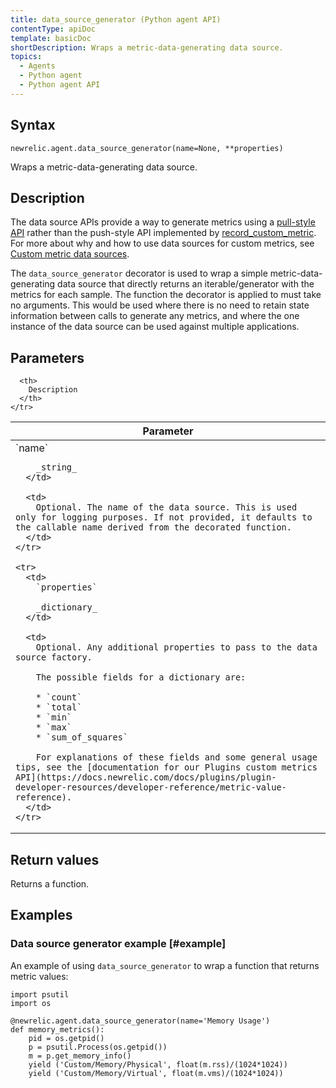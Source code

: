 ```yaml
---
title: data_source_generator (Python agent API)
contentType: apiDoc
template: basicDoc
shortDescription: Wraps a metric-data-generating data source.
topics:
  - Agents
  - Python agent
  - Python agent API
---
```


## Syntax

```
newrelic.agent.data_source_generator(name=None, **properties)
```

Wraps a metric-data-generating data source.

## Description

The data source APIs provide a way to generate metrics using a [pull-style API](/docs/agents/python-agent/supported-features/python-custom-metrics#push-versus-pull-interfaces) rather than the push-style API implemented by [record_custom_metric](/docs/agents/python-agent/python-agent-api/record_custom_metric). For more about why and how to use data sources for custom metrics, see [Custom metric data sources](/docs/agents/python-agent/supported-features/python-custom-metrics#custom-metric-data-sources).

The `data_source_generator` decorator is used to wrap a simple metric-data-generating data source that directly returns an iterable/generator with the metrics for each sample. The function the decorator is applied to must take no arguments. This would be used where there is no need to retain state information between calls to generate any metrics, and where the one instance of the data source can be used against multiple applications.

## Parameters

<Table>
  <thead>
    <tr>
      <th width="25%">
        Parameter
      </th>

      <th>
        Description
      </th>
    </tr>
  </thead>

  <tbody>
    <tr>
      <td>
        `name`

        _string_
      </td>

      <td>
        Optional. The name of the data source. This is used only for logging purposes. If not provided, it defaults to the callable name derived from the decorated function.
      </td>
    </tr>

    <tr>
      <td>
        `properties`

        _dictionary_
      </td>

      <td>
        Optional. Any additional properties to pass to the data source factory.

        The possible fields for a dictionary are:

        * `count`
        * `total`
        * `min`
        * `max`
        * `sum_of_squares`

        For explanations of these fields and some general usage tips, see the [documentation for our Plugins custom metrics API](https://docs.newrelic.com/docs/plugins/plugin-developer-resources/developer-reference/metric-value-reference).
      </td>
    </tr>
  </tbody>
</Table>

## Return values

Returns a function.

## Examples

### Data source generator example [#example]

An example of using `data_source_generator` to wrap a function that returns metric values:

```
import psutil
import os
 
@newrelic.agent.data_source_generator(name='Memory Usage')
def memory_metrics():
    pid = os.getpid()
    p = psutil.Process(os.getpid())
    m = p.get_memory_info()
    yield ('Custom/Memory/Physical', float(m.rss)/(1024*1024))
    yield ('Custom/Memory/Virtual', float(m.vms)/(1024*1024))
```

